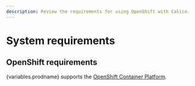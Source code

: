 ```yaml
---
description: Review the requirements for using OpenShift with Calico.
---
```



# System requirements

<ReqsSys orch='OpenShift' />

## OpenShift requirements

{variables.prodname} supports the [OpenShift Container Platform](https://docs.openshift.com/).

<ReqsKernel />

